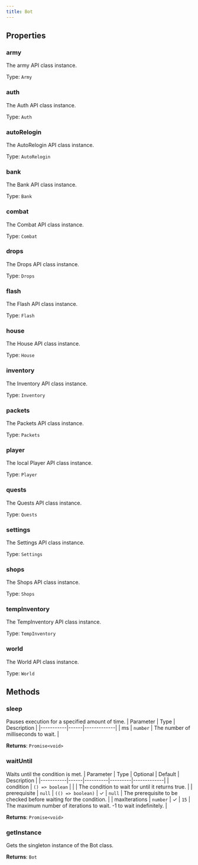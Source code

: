 ```yaml
---
title: Bot
---
```



## Properties
### army
The army API class instance.

Type: `Army`

### auth
The Auth API class instance.

Type: `Auth`

### autoRelogin
The AutoRelogin API class instance.

Type: `AutoRelogin`

### bank
The Bank API class instance.

Type: `Bank`

### combat
The Combat API class instance.

Type: `Combat`

### drops
The Drops API class instance.

Type: `Drops`

### flash
The Flash API class instance.

Type: `Flash`

### house
The House API class instance.

Type: `House`

### inventory
The Inventory API class instance.

Type: `Inventory`

### packets
The Packets API class instance.

Type: `Packets`

### player
The local Player API class instance.

Type: `Player`

### quests
The Quests API class instance.

Type: `Quests`

### settings
The Settings API class instance.

Type: `Settings`

### shops
The Shops API class instance.

Type: `Shops`

### tempInventory
The TempInventory API class instance.

Type: `TempInventory`

### world
The World API class instance.

Type: `World`

## Methods

### sleep
Pauses execution for a specified amount of time.
| Parameter | Type | Description |
|-----------|------|-------------|
| ms | `number` | The number of milliseconds to wait. |

**Returns**: `Promise<void>`

### waitUntil
Waits until the condition is met.
| Parameter | Type | Optional | Default | Description |
|-----------|------|----------|---------|-------------|
| condition | `() => boolean` |  |  | The condition to wait for until it returns true. |
| prerequisite | `null` \| `(() => boolean)` | ✓ | `null` | The prerequisite to be checked before waiting for the condition. |
| maxIterations | `number` | ✓ | `15` | The maximum number of iterations to wait. -1 to wait indefinitely. |

**Returns**: `Promise<void>`

### getInstance <Badge text="static" />
Gets the singleton instance of the Bot class.

**Returns**: `Bot`
